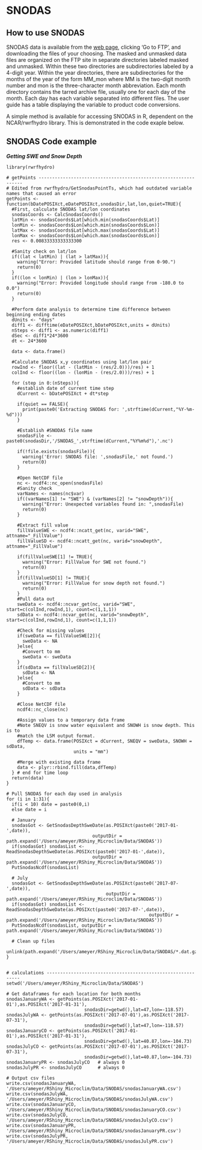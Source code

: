 # SNODAS

## How to use SNODAS

SNODAS data is available from the [web page](https://nsidc.org/data/g02158), 
clicking 'Go to FTP', and downloading the files of your choosing. The masked 
and unmasked data files are organized on the FTP site in separate directories 
labeled masked and unmasked. Within these two directories are subdirectories 
labeled by a 4-digit year. Within the year directories, there are subdirectories 
for the months of the year of the form MM_mon where MM is the two-digit month 
number and mon is the three-character month abbreviation. Each month directory 
contains the tarred archive file, usually one for each day of the month. Each 
day has each variable separated into different files. The user guide has a table
displaying the variable to product code conversions.

A simple method is available for accessing SNODAS in R, dependent on the 
NCAR/rwrfhydro library. This is demonstrated in the code exaple below.


## SNODAS Code example

***Getting SWE and Snow Depth***

```
library(rwrfhydro)

# getPoints ----------------------------------------------------------------
# Edited from rwrfhydro/GetSnodasPointTs, which had outdated variable names that caused an error
getPoints <- function(bDatePOSIXct,eDatePOSIXct,snodasDir,lat,lon,quiet=TRUE){
  #First, calculate SNODAS lat/lon coordinates
  snodasCoords <- CalcSnodasCoords()
  latMin <- snodasCoords$Lat[which.min(snodasCoords$Lat)]
  lonMin <- snodasCoords$Lon[which.min(snodasCoords$Lon)]
  latMax <- snodasCoords$Lat[which.max(snodasCoords$Lat)]
  lonMax <- snodasCoords$Lon[which.max(snodasCoords$Lon)]
  res <- 0.00833333333333300
  
  #Sanity check on lat/lon
  if((lat < latMin) | (lat > latMax)){
    warning("Error: Provided latitude should range from 0-90.")
    return(0)
  }
  if((lon < lonMin) | (lon > lonMax)){
    warning("Error: Provided longitude should range from -180.0 to 0.0")
    return(0)
  }
  
  #Perform date analysis to determine time difference between beginning ending dates
  dUnits <- "days"
  diff1 <- difftime(eDatePOSIXct,bDatePOSIXct,units = dUnits)
  nSteps <- diff1 <- as.numeric(diff1)
  dSec <- diff1*24*3600
  dt <- 24*3600
  
  data <- data.frame()
  
  #Calculate SNODAS x,y coordinates using lat/lon pair
  rowInd <- floor((lat - (latMin - (res/2.0)))/res) + 1
  colInd <- floor((lon - (lonMin - (res/2.0)))/res) + 1
  
  for (step in 0:(nSteps)){
    #establish date of current time step
    dCurrent <- bDatePOSIXct + dt*step
    
    if(quiet == FALSE){
      print(paste0('Extracting SNODAS for: ',strftime(dCurrent,"%Y-%m-%d")))
    }
    
    #Establish #SNODAS file name
    snodasFile <- paste0(snodasDir,'/SNODAS_',strftime(dCurrent,"%Y%m%d"),'.nc')
    
    if(!file.exists(snodasFile)){
      warning('Error: SNODAS file: ',snodasFile,' not found.')
      return(0)
    }
    
    #Open NetCDF file
    nc <- ncdf4::nc_open(snodasFile)
    #Sanity check
    varNames <- names(nc$var)
    if((varNames[1] != "SWE") & (varNames[2] != "snowDepth")){
      warning("Error: Unexpected variables found in: ",snodasFile)
      return(0)
    }
    
    #Extract fill value
    fillValueSWE <- ncdf4::ncatt_get(nc, varid="SWE", attname="_FillValue")
    fillValueSD <- ncdf4::ncatt_get(nc, varid="snowDepth", attname="_FillValue")
    
    if(fillValueSWE[1] != TRUE){
      warning("Error: FillValue for SWE not found.")
      return(0)
    }
    if(fillValueSD[1] != TRUE){
      warning("Error: FillValue for snow depth not found.")
      return(0)
    }
    #Pull data out
    sweData <- ncdf4::ncvar_get(nc, varid="SWE", start=c(colInd,rowInd,1), count=c(1,1,1))
    sdData <- ncdf4::ncvar_get(nc, varid="snowDepth", start=c(colInd,rowInd,1), count=c(1,1,1))
    
    #Check for missing values
    if(sweData == fillValueSWE[2]){
      sweData <- NA
    }else{
      #Convert to mm
      sweData <- sweData
    }
    if(sdData == fillValueSD[2]){
      sdData <- NA
    }else{
      #Convert to mm
      sdData <- sdData
    }
    
    #Close NetCDF file
    ncdf4::nc_close(nc)
    
    #Assign values to a temporary data frame
    #Note SNEQV is snow water equivalent and SNOWH is snow depth. This is to 
    #match the LSM output format. 
    dfTemp <- data.frame(POSIXct = dCurrent, SNEQV = sweData, SNOWH = sdData, 
                         units = "mm")
    
    #Merge with existing data frame
    data <- plyr::rbind.fill(data,dfTemp)
  } # end for time loop
  return(data)
} 

# Pull SNODAS for each day used in analysis
for (i in 1:31){
  if(i < 10) date = paste0(0,i)
  else date = i
  
  # January
  snodasGot <- GetSnodasDepthSweDate(as.POSIXct(paste0('2017-01-',date)),
                                outputDir = path.expand('/Users/ameyer/RShiny_Microclim/Data/SNODAS'))
  if(snodasGot) snodasList <- ReadSnodasDepthSweDate(as.POSIXct(paste0('2017-01-',date)),
                                outputDir = path.expand('/Users/ameyer/RShiny_Microclim/Data/SNODAS'))
  PutSnodasNcdf(snodasList)

  # July
  snodasGot <- GetSnodasDepthSweDate(as.POSIXct(paste0('2017-07-',date)),
                                     outputDir = path.expand('/Users/ameyer/RShiny_Microclim/Data/SNODAS'))
  if(snodasGot) snodasList <- ReadSnodasDepthSweDate(as.POSIXct(paste0('2017-07-',date)),
                                                     outputDir = path.expand('/Users/ameyer/RShiny_Microclim/Data/SNODAS'))
  PutSnodasNcdf(snodasList, outputDir = path.expand('/Users/ameyer/RShiny_Microclim/Data/SNODAS'))
  
  # Clean up files
  unlink(path.expand('/Users/ameyer/RShiny_Microclim/Data/SNODAS/*.dat.gz'))
}


# calculations ------------------------------------------------------------
setwd('/Users/ameyer/RShiny_Microclim/Data/SNODAS')

# Get dataframes for each location for both months
snodasJanuaryWA <- getPoints(as.POSIXct('2017-01-01'),as.POSIXct('2017-01-31'),
                             snodasDir=getwd(),lat=47,lon=-118.57)
snodasJulyWA <- getPoints(as.POSIXct('2017-07-01'),as.POSIXct('2017-07-31'),
                             snodasDir=getwd(),lat=47,lon=-118.57)
snodasJanuaryCO <- getPoints(as.POSIXct('2017-01-01'),as.POSIXct('2017-01-31'),
                             snodasDir=getwd(),lat=40.87,lon=-104.73)
snodasJulyCO <- getPoints(as.POSIXct('2017-07-01'),as.POSIXct('2017-07-31'),
                             snodasDir=getwd(),lat=40.87,lon=-104.73)
snodasJanuaryPR <- snodasJulyCO   # always 0
snodasJulyPR <- snodasJulyCO      # always 0

# Output csv files
write.csv(snodasJanuaryWA, '/Users/ameyer/RShiny_Microclim/Data/SNODAS/snodasJanuaryWA.csv')
write.csv(snodasJulyWA, '/Users/ameyer/RShiny_Microclim/Data/SNODAS/snodasJulyWA.csv')
write.csv(snodasJanuaryCO, '/Users/ameyer/RShiny_Microclim/Data/SNODAS/snodasJanuaryCO.csv')
write.csv(snodasJulyCO, '/Users/ameyer/RShiny_Microclim/Data/SNODAS/snodasJulyCO.csv')
write.csv(snodasJanuaryPR, '/Users/ameyer/RShiny_Microclim/Data/SNODAS/snodasJanuaryPR.csv')
write.csv(snodasJulyPR, '/Users/ameyer/RShiny_Microclim/Data/SNODAS/snodasJulyPR.csv')
```

